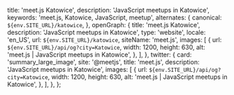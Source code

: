 
  title: 'meet.js Katowice',
  description: 'JavaScript meetups in Katowice',
  keywords: 'meet.js, Katowice, JavaScript, meetup',
  alternates: {
    canonical: `${env.SITE_URL}/katowice`,
  },
  openGraph: {
    title: 'meet.js Katowice',
    description: 'JavaScript meetups in Katowice',
    type: 'website',
    locale: 'en_US',
    url: `${env.SITE_URL}/katowice`,
    siteName: 'meet.js',
    images: [
      {
        url: `${env.SITE_URL}/api/og?city=Katowice`,
        width: 1200,
        height: 630,
        alt: 'meet.js | JavaScript meetups in Katowice',
      },
    ],
  },
  twitter: {
    card: 'summary_large_image',
    site: '@meetjs',
    title: 'meet.js',
    description: 'JavaScript meetups in Katowice',
    images: [
      {
        url: `${env.SITE_URL}/api/og?city=Katowice`,
        width: 1200,
        height: 630,
        alt: 'meet.js | JavaScript meetups in Katowice',
      },
    ],
  },
};

<CityBanner city="Katowice" background="city/katowice.avif" />

<EventSection city="Katowice" />

<FAQ questions={KatowiceFAQ} />

<Organizers city="Katowice" organizers={KatowiceOrganizers} />
